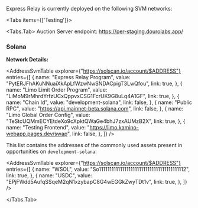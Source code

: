 
Express Relay is currently deployed on the following SVM networks:

<Tabs items={['Testing']}>

<Tabs.Tab>
Auction Server endpoint: https://per-staging.dourolabs.app/

### Solana

**Network Details:**

<AddressSvmTable
  explorer={"https://solscan.io/account/$ADDRESS"}
  entries={[
    {
      name: "Express Relay Program",
      value: "PytERJFhAKuNNuaiXkApLfWzwNwSNDACpigT3LwQfou",
      link: true,
    },
    {
      name: "Limo Limit Order Program",
      value: "LiMoM9rMhrdYrfzUCxQppvxCSG1FcrUK9G8uLq4A1GF",
      link: true,
    },
    {
      name: "Chain Id",
      value: "development-solana",
      link: false,
    },
    {
      name: "Public RPC",
      value: "https://api.mainnet-beta.solana.com",
      link: false,
    },
    {
      name: "Limo Global Order Config",
      value: "TeStcUQMmECYEtdeXo9cXpktQWaGe4bhJ7zxAUMzB2X",
      link: true,
    },
    {
      name: "Testing Frontend",
      value: "https://limo.kamino-webapp.pages.dev/swap",
      link: false,
    },
  ]}
/>

This list contains the addresses of the commonly used assets present in opportunities on `development-solana`:

<AddressSvmTable
  explorer={"https://solscan.io/account/$ADDRESS"}
  entries={[
    {
      name: "WSOL",
      value: "So11111111111111111111111111111111111111112",
      link: true,
    },
    {
      name: "USDC",
      value: "EPjFWdd5AufqSSqeM2qN1xzybapC8G4wEGGkZwyTDt1v",
      link: true,
    },
  ]}
/>

</Tabs.Tab>
</Tabs>
